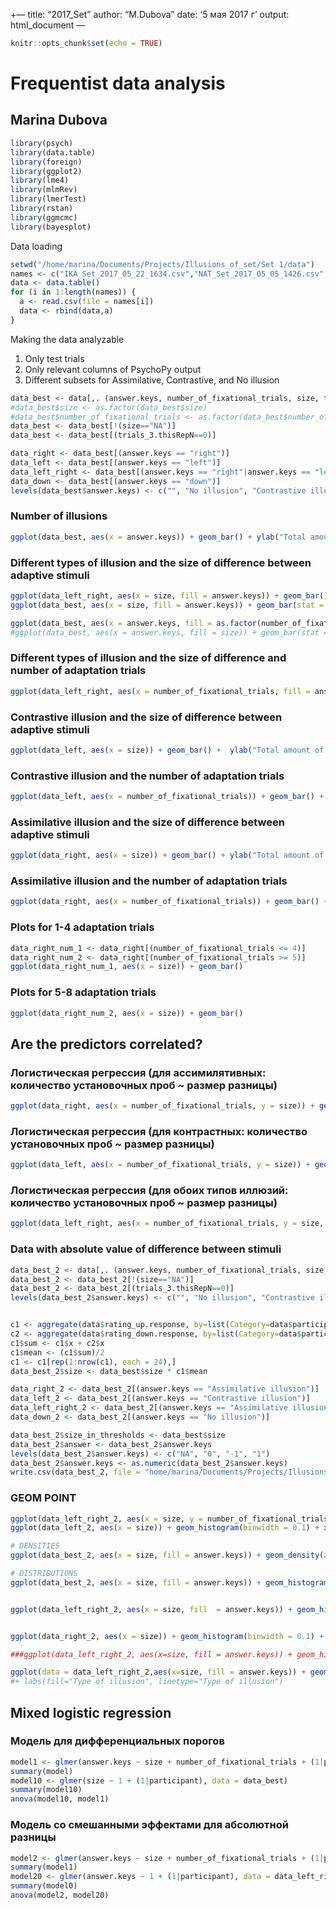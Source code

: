 +---
title: "2017_Set"
author: "M.Dubova"
date: '5 мая 2017 г '
output: html_document
---

```r
knitr::opts_chunk$set(echo = TRUE)
```

# Frequentist data analysis
## Marina Dubova

```r
library(psych)
library(data.table)
library(foreign)
library(ggplot2)
library(lme4)
library(mlmRev)
library(lmerTest)
library(rstan)
library(ggmcmc)
library(bayesplot)
```

Data loading

```r

setwd("/home/marina/Documents/Projects/Illusions_of_set/Set 1/data")
names <- c("IKA_Set_2017_05_22_1634.csv","NAT_Set_2017_05_05_1426.csv", "AOM_Set_2017_05_01_2019.csv", "BRO_Set_2017_05_05_1411.csv", "LDS_Set_2017_05_05_1327.csv", "DFX_Set_2017_04_15_1952.csv", "ASS_Set_2017_04_28_1416.csv", "ENE_Set_2017_04_28_1356.csv", "karina_Set_2017_04_28_1319.csv", "M.N_Set_2017_04_28_1457.csv", "OMK_Set_2017_04_15_2003.csv", "POL_Set_2017_04_15_1917.csv", "SAA_Set_2017_04_15_1800.csv", "SEV_Set_2017_04_28_1342.csv", "Simon_Set_2017_04_15_1935.csv", "Mil_Set_2017_04_29_1731.csv", "AAF_Set_2017_04_29_1410.csv", "GSA_Set_2017_05_17_1713.csv", "KLE_Set_2017_05_17_1645.csv", "AKS_Set_2017_05_17_1623.csv", "YGY_Set_2017_05_17_1609.csv", "ASV_Set_2017_05_17_1556.csv", "MB_Set_2017_05_17_1412.csv", "EZV_Set_2017_05_17_1327.csv", "ARM_Set_2017_05_16_2215.csv", "RBD_Set_2017_05_16_1316.csv")
data <- data.table()
for (i in 1:length(names)) {
  a <- read.csv(file = names[i])
  data <- rbind(data,a)
}
```

Making the data analyzable

1. Only test trials
2. Only relevant columns of PsychoPy output
3. Different subsets for Assimilative, Contrastive, and No illusion

```r
data_best <- data[,. (answer.keys, number_of_fixational_trials, size, trials_3.thisRepN, participant)]
#data_best$size <- as.factor(data_best$size)
#data_best$number_of_fixational_trials <- as.factor(data_best$number_of_fixational_trials)
data_best <- data_best[!(size=="NA")]
data_best <- data_best[(trials_3.thisRepN==0)]

data_right <- data_best[(answer.keys == "right")]
data_left <- data_best[(answer.keys == "left")]
data_left_right <- data_best[(answer.keys == "right"|answer.keys == "left")]
data_down <- data_best[(answer.keys == "down")]
levels(data_best$answer.keys) <- c("", "No illusion", "Contrastive illusion", "Assimilative illusion")
```

### Number of illusions

```r
ggplot(data_best, aes(x = answer.keys)) + geom_bar() + ylab("Total amount of illusions") + xlab("") + ggtitle("Number of illusions")
```

### Different types of illusion and the size of difference between adaptive stimuli

```r
ggplot(data_left_right, aes(x = size, fill = answer.keys)) + geom_bar()
ggplot(data_best, aes(x = size, fill = answer.keys)) + geom_bar(stat = "count", position = position_fill()) + ylab("Fraction of the type of illusions") + xlab("Size of difference between the setting stimuli (in individual differential thresholds)") + ggtitle("Fraction of illusions for different sizes of difference") + labs(fill = "Type of illusion")

ggplot(data_best, aes(x = answer.keys, fill = as.factor(number_of_fixational_trials))) + geom_bar(stat = "count", position = position_fill())
#ggplot(data_best, aes(x = answer.keys, fill = size)) + geom_bar(stat = "count", position = position_fill())
```

### Different types of illusion and the size of difference and number of adaptation trials

```r
ggplot(data_left_right, aes(x = number_of_fixational_trials, fill = answer.keys)) + geom_bar(stat = "bin", position = position_fill())
```

### Contrastive illusion and the size of difference between adaptive stimuli

```r
ggplot(data_left, aes(x = size)) + geom_bar() +  ylab("Total amount of illusions") + xlab("Size of difference between the setting stimuli (in individual differential thresholds)") + ggtitle("Number of contrastive illusions and difference in stimuli's sizes")
```

### Contrastive illusion and the number of adaptation trials

```r
ggplot(data_left, aes(x = number_of_fixational_trials)) + geom_bar() + ylab("Total amount of illusions") + xlab("Number of fixational trials") + ggtitle("Number of contrastive illusions and number of fixational trials")
```

### Assimilative illusion and the size of difference between adaptive stimuli

```r
ggplot(data_right, aes(x = size)) + geom_bar() + ylab("Total amount of illusions") + xlab("Size of difference between the setting stimuli (in individual differential thresholds)") + ggtitle("Number of assimilative illusions and difference in stimuli's sizes")
```

### Assimilative illusion and the number of adaptation trials

```r
ggplot(data_right, aes(x = number_of_fixational_trials)) + geom_bar() + ylab("Total amount of illusions") + xlab("Number of fixational trials") + ggtitle("Number of assimilative illusions and number of fixational trials")
```

### Plots for 1-4 adaptation trials

```r
data_right_num_1 <- data_right[(number_of_fixational_trials <= 4)]
data_right_num_2 <- data_right[(number_of_fixational_trials >= 5)]
ggplot(data_right_num_1, aes(x = size)) + geom_bar()
```

### Plots for 5-8 adaptation trials

```r
ggplot(data_right_num_2, aes(x = size)) + geom_bar()
```

## Are the predictors correlated?

### Логистическая регрессия (для ассимилятивных: количество установочных проб ~ размер разницы)

```r

ggplot(data_right, aes(x = number_of_fixational_trials, y = size)) + geom_smooth(method = "glm", method.args = list(family = "gaussian"), aes(color = "gaussian"), se = TRUE)

```

### Логистическая регрессия (для контрастных: количество установочных проб ~ размер разницы)

```r

ggplot(data_left, aes(x = number_of_fixational_trials, y = size)) + geom_smooth(method = "glm", method.args = list(family = "gaussian"), aes(color = "gaussian"), se = TRUE)

```

### Логистическая регрессия (для обоих типов иллюзий: количество установочных проб ~ размер разницы)

``` r

ggplot(data_left_right, aes(x = number_of_fixational_trials, y = size, col = answer.keys)) + geom_smooth(method = "glm", method.args = list(family = "gaussian"), se = TRUE)

```

### Data with absolute value of difference between stimuli

```r
data_best_2 <- data[,. (answer.keys, number_of_fixational_trials, size, trials_3.thisRepN, participant)]
data_best_2 <- data_best_2[!(size=="NA")]
data_best_2 <- data_best_2[(trials_3.thisRepN==0)]
levels(data_best_2$answer.keys) <- c("", "No illusion", "Contrastive illusion", "Assimilative illusion")


c1 <- aggregate(data$rating_up.response, by=list(Category=data$participant), FUN=mean, na.rm = TRUE) 
c2 <- aggregate(data$rating_down.response, by=list(Category=data$participant), FUN=mean, na.rm = TRUE)
c1$sum <- c1$x + c2$x
c1$mean <- (c1$sum)/2
c1 <- c1[rep(1:nrow(c1), each = 24),]
data_best_2$size <- data_best$size * c1$mean

data_right_2 <- data_best_2[(answer.keys == "Assimilative illusion")]
data_left_2 <- data_best_2[(answer.keys == "Contrastive illusion")]
data_left_right_2 <- data_best_2[(answer.keys == "Assimilative illusion"|answer.keys == "Contrastive illusion")]
data_down_2 <- data_best_2[(answer.keys == "No illusion")]

data_best_2$size_in_thresholds <- data_best$size
data_best_2$answer <- data_best_2$answer.keys
levels(data_best_2$answer.keys) <- c("NA", "0", "-1", "1")
data_best_2$answer.keys <- as.numeric(data_best_2$answer.keys)
write.csv(data_best_2, file = "home/marina/Documents/Projects/Illusions_of_set/Set 1/Experiment/data/MyData.csv")
```

### GEOM POINT

``` r
ggplot(data_left_right_2, aes(x = size, y = number_of_fixational_trials, col = answer.keys)) + geom_jitter()
ggplot(data_left_2, aes(x = size)) + geom_histogram(binwidth = 0.1) + xlab("Absolute value of differece between setting stimuli (in cm)") + ylab("Total amount of illusions") + ggtitle("Number of contrastive illusions and absolute value of difference")

# DENSITIES
ggplot(data_best_2, aes(x = size, fill = answer.keys)) + geom_density(alpha=0.4) + xlab("Absolute value of differece between setting stimuli (in cm)") + ylab("Estimated density") + ggtitle("Estimated density of distributions") + labs(fill= "Type of illusion")

# DISTRIBUTIONS
ggplot(data_best_2, aes(x = size, fill = answer.keys)) + geom_histogram(binwidth = 0.1) + xlab("Absolute value of differece between setting stimuli (in cm)") + ylab("Total amount of illusions") + ggtitle("Number of illusions and absolute value of difference") + facet_wrap(~ answer.keys) + labs(fill= "Type of illusion")


ggplot(data_left_right_2, aes(x = size, fill  = answer.keys)) + geom_histogram(alpha = 0.3, binwidth = 0.1, aes(y = ..density..), position = 'identity') + xlab("Absolute value of differece between setting stimuli (in cm)") + ylab("Total amount of illusions") + ggtitle("Number of assimilative illusions and absolute value of difference")


ggplot(data_right_2, aes(x = size)) + geom_histogram(binwidth = 0.1) + xlab("Absolute value of differece between setting stimuli (in cm)") + ylab("Total amount of illusions") + ggtitle("Number of assimilative illusions and absolute value of difference")

###ggplot(data_left_right_2, aes(x=size, fill = answer.keys)) + geom_histogram(aes(y=..count../sum(..count..)))

ggplot(data = data_left_right_2,aes(x=size, fill = answer.keys)) + geom_density(alpha = 0.3) + geom_dotplot(dotsize = 0.5,aes(size=2, fill=answer.keys))
#+ labs(fill="Type of illusion", linetype="Type of illusion")
``` 

## Mixed logistic regression

### Модель для дифференциальных порогов

``` r

model1 <- glmer(answer.keys ~ size + number_of_fixational_trials + (1|participant) + (size|participant), data = data_best, family = binomial) # doesn't converge with individual effects of num_of_trials
summary(model)
model10 <- glmer(size ~ 1 + (1|participant), data = data_best)
summary(model10)
anova(model10, model1)
```

### Модель со смешанными эффектами для абсолютной разницы

``` r
model2 <- glmer(answer.keys ~ size + number_of_fixational_trials + (1|participant) + (size|participant), data = data_left_right_2, family = binomial)
summary(model1)
model20 <- glmer(answer.keys ~ 1 + (1|participant), data = data_left_right_2, family = binomial)
summary(model0)
anova(model2, model20)
```

